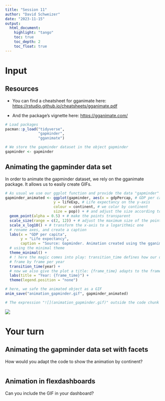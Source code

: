 ```yaml
---
title: "Session 11"
author: "David Schweizer"
date: "2023-11-15"
output: 
  html_document:
    highlight: "tango"
    toc: true
    toc_depth: 2
    toc_float: true
---
```


# Input

## Resources

-   You can find a cheatsheet for gganimate here: <https://rstudio.github.io/cheatsheets/gganimate.pdf>

-   And the package's vignette here: <https://gganimate.com/>

```r
# Load packages
pacman::p_load("tidyverse", 
               "gapminder", 
               "gganimate")

# We store the gapminder dataset in the object gapminder
gapminder <- gapminder
```

## Animating the gapminder data set

In order to animate the gapminder dataset, we rely on the gganimate package. It allows us to easily create GIFs.

```r
# As usual we use our ggplot function and provide the data "gapminder"
gapminder_animated <- ggplot(gapminder, aes(x = gdpPercap, # GDP per capita on the x axis
                      y = lifeExp, # Life expectancy on the y-axis
                      colour = continent, # we color by continent
                      size = pop)) + # and adjust the size according to the population size
  geom_point(alpha = 0.5) + # make the points transparent
  scale_size(range = c(2, 12)) + # adjust the maximum size of the points
  scale_x_log10() + # transform the x-axis to a logarithmic one
  # rename axes, and create a caption
  labs(x = "GDP per capita", 
       y = "Life expectancy", 
       caption = "Source: Gapminder. Animation created using the gganimate package") +
  # using the minimal theme
  theme_minimal() +
  # ! here the magic comes into play: transition_time defines how our data is animted.
  # frame by frame per year
  transition_time(year) +
  # now we also give the plot a title: {frame_time} adapts to the frame's respective year
  labs(title = "Year: {frame_time}") +
  theme(legend.position = "none")

# here, we safe the animated object as a GIF
anim_save("animation_gapminder.gif", gapminder_animated)

# The expression "![](animation_gapminder.gif)" outside the code chunk (below) inlcudes the GIF in the R Markdown document. We can do the same for .png or .jpeg files.
```

![](animation_gapminder.gif)

# Your turn

## Animating the gapminder data set with facets

How would you adapt the code to show the animation by continent?

```r

```


## Animation in flexdashboards

Can you include the GIF in your dashboard?


